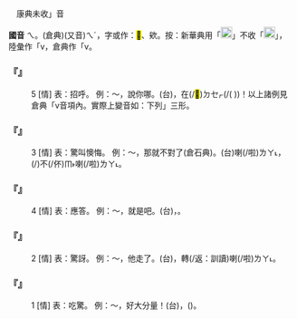 
=={{ruby|誒|ㄟ}}{{ruby|/|ㄝ}}==

　康典未收{{ruby|「|ㄟ}}{{ruby|/|ㄝ}}」音

'''國音''' <rt>ㄟ</rt>{{ruby|/|ㄝ}}。(倉典)(又音)<rt>ㄟˊ</rt>{{ruby|、|ㄟˇ}}{{ruby|、|ㄟˋ}}，字或作：<mark>&#xffafb;</mark>、欸。按：新華典用「[[File:fa64.png|20px]]」不收「[[File:fa69.png|20px]]」，陸彙作「{{ruby| |ㄉㄨㄚ}}v，倉典作「{{ruby| |ㄅㄢˇ}}v。

    

==='''『{{ruby|誒|ㄟ}}{{ruby|/|ㄟˋ}}』'''===
:5  [情] 表：招呼。 例：～，說你哪。(台){{ruby|欸|ㆤˋ}}{{ruby|/|ㆤ˪}}，在(/<mark>&#xf9549;</mark>)<rt>ㄉㆤㆷ</rt>{{ruby|講|ㄍㆲˋ}}{{ruby|→|ㄍㆲ}}{{ruby|汝|ㄌㄧˋ}}{{ruby|喔|ㆦˊ}}(/{{ruby|( )|ㄋㆤㆷ}}( ){{ruby|·|ㆤ}})！以上諸例見倉典「{{ruby| |ㄅㄢˇ}}v音項內。實際上變音如：下列{{ruby|「|ㄟˊ}}{{ruby|、|ㄟˇ}}{{ruby|、|ㄟˋ}}」三形。
    

==='''『{{ruby|誒|ㄟ}}{{ruby|/|ㄝ}}{{ruby|/|ㄟˇ}}』'''===
:3  [情] 表：驚叫懊悔。 例：～，那就不對了(倉石典)。(台){{ruby|<mark>&#xf99fd;</mark>|ㄉㆩˋ}}{{ruby|害|ㄏㄞ˫}}喇(/啦)<rt>ㄌㄚ˪</rt>，{{ruby|按|ㄢ}}{{ruby|爾|ㄋㄧ}}{{ruby|/|ㄋㆤ}}{{ruby|著|ㄉㄧㄜㆷ}}(/{{ruby|都|ㄉㄜ˫}})不(/伓)<rt>ㆬ˫</rt>{{ruby|著|ㄉㄧㄜㆷ}}喇(/啦)<rt>ㄌㄚ˪</rt>。
    

==='''『{{ruby|誒|ㄟ}}{{ruby|/|ㄝˋ}}{{ruby|/|ㄟˋ}}』'''===
:4  [情] 表：應答。 例：～，就是吧。(台){{ruby|誒|ㄏㆥ˪}}，{{ruby|敢|ㄍㆰˋ}}{{ruby|是|ㄒㄧ˫}}{{ruby|按|ㄢ}}{{ruby|爾|ㄋㄧ}}{{ruby|/|ㄋㆤ}}。
    

==='''『{{ruby|誒|ㄟ}}{{ruby|/|ㄝ}}{{ruby|/|ㄟˊ}}』'''===
:2  [情] 表：驚訝。 例：～，他走了。(台){{ruby|唉|ㄞˊ}}，{{ruby|伊|ㄧ}}轉(/返：訓讀){{ruby|·|ㄉㆭˋ}}{{ruby|去|·ㄎㄧ˪}}喇(/啦)<rt>ㄌㄚ˪</rt>。
    

==='''『{{ruby|誒|ㄟ}}{{ruby|/|ㄝ}}』'''===
:1  [情] 表：吃驚。 例：～，好大分量！(台){{ruby|<mark>&#xf91af;</mark>|ㄍㄨㄚ˪}}{{ruby|啊|·ㄚ}}，{{ruby|呰|ㄐㄧㄚㆷ ͘}}{{ruby|恁|ㄌㄧㄣ˪}}({{ruby|有|ㄨ˫}}){{ruby|重|ㄉㄤ˫}}。
    
